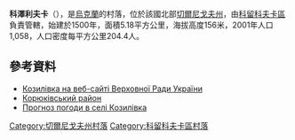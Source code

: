 {{coord|51|53|23|N|32|43|59|E|scale:100000|display=title}}

'''科澤利夫卡'''（{{lang-uk|Козилівка}}），是[[烏克蘭|烏克蘭]]的村落，位於該國北部[[切爾尼戈夫州|切爾尼戈夫州]]，由[[科留科夫卡區|科留科夫卡區]]負責管轄，始建於1500年，面積5.18平方公里，海拔高度156米，2001年人口1,058，人口密度每平方公里204.4人。

==參考資料==
* [http://w1.c1.rada.gov.ua/pls/z7502/A005?rdat1=15.06.2012&rf7571=40312 Козилівка на веб-сайті Верховної Ради України] {{Wayback|url=http://w1.c1.rada.gov.ua/pls/z7502/A005?rdat1=15.06.2012&rf7571=40312 |date=20160306063525 }}
* [http://korjukivka.at.ua/dir/kozilivka/24 Корюківський район] {{Wayback|url=http://korjukivka.at.ua/dir/kozilivka/24 |date=20170621155701 }}
* [http://weather.in.ua/ua/chernigovskaja/10987 Прогноз погоди в селі Козилівка] {{Wayback|url=http://weather.in.ua/ua/chernigovskaja/10987 |date=20180612162327 }}

[[Category:切爾尼戈夫州村落|Category:切爾尼戈夫州村落]]
[[Category:科留科夫卡區村落|Category:科留科夫卡區村落]]


{{Chernihiv-geo-stub}}